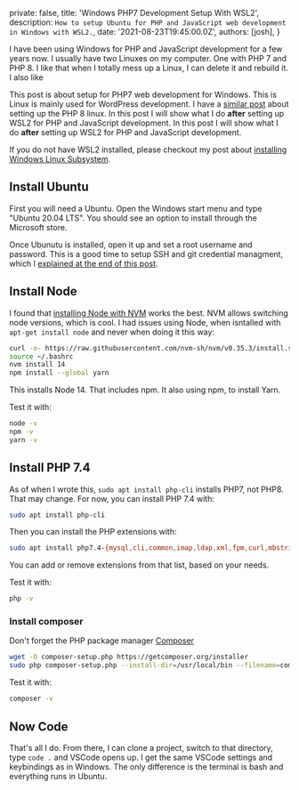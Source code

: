 
  private: false,
  title: 'Windows PHP7 Development Setup With WSL2',
  description: `How to setup Ubuntu for PHP and JavaScript web development in Windows with WSL2.`,
  date: '2021-08-23T19:45:00.0Z',
  authors: [josh],
}

I have been using Windows for PHP and JavaScript development for a few years now. I usually have two Linuxes on my computer. One with PHP 7 and PHP 8. I like that when I totally mess up a Linux, I can delete it and rebuild it. I also like

This post is about setup for PHP7 web development for Windows. This is Linux is mainly used for WordPress development. I have a [similar post](https://joshpress.net/blog/wsl-debian-php8) about setting up the PHP 8 linux. In this post I will show what I do __after__ setting up WSL2 for PHP and JavaScript development. In this post I will show what I do __after__ setting up WSL2 for PHP and JavaScript development.

If you do not have WSL2 installed, please checkout my post about [installing Windows Linux Subsystem](/blog/install-wsl).


## Install Ubuntu

First you will need a Ubuntu. Open the Windows start menu and type "Ubuntu 20.04 LTS". You should see an option to install through the Microsoft store.

Once Ubunutu is installed, open it up and set a root username and password. This is a good time to setup SSH and git credential managment, which I [explained at the end of this post](/install-wsl).

## Install Node

I found that [installing Node with NVM](https://www.digitalocean.com/community/tutorials/how-to-install-node-js-on-ubuntu-20-04) works the best. NVM allows switching node versions, which is cool. I had issues using Node, when isntalled with `apt-get install node` and never when doing it this way:

```bash
curl -o- https://raw.githubusercontent.com/nvm-sh/nvm/v0.35.3/install.sh | bash
source ~/.bashrc
nvm install 14
npm install --global yarn
```

This installs Node 14. That includes npm. It also using npm, to install Yarn.

Test it with:

```bash
node -v
npm -v
yarn -v

```

## Install PHP 7.4

As of when I wrote this, `sudo apt install php-cli` installs PHP7, not PHP8. That may change. For now, you can install PHP 7.4 with:

```bash
sudo apt install php-cli
```
Then you can install the PHP extensions with:

```bash
sudo apt install php7.4-{mysql,cli,common,imap,ldap,xml,fpm,curl,mbstring,zip}
```

You can add or remove extensions from that list, based on your needs.

Test it with:

```bash
php -v
```

### Install composer

Don't forget the PHP package manager [Composer](https://getcomposer.org)

```bash
wget -O composer-setup.php https://getcomposer.org/installer
sudo php composer-setup.php --install-dir=/usr/local/bin --filename=composer

```
Test it with:

```bash
composer -v
```


## Now Code

That's all I do. From there, I can clone a project, switch to that directory, type `code .` and VSCode opens up. I get the same VSCode settings and keybindings as in Windows. The only difference is the terminal is bash and everything runs in Ubuntu.
